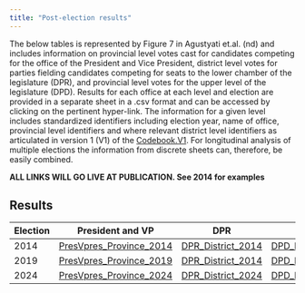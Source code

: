 ```yaml
---
title: "Post-election results"
---
```


The below tables is represented by Figure 7 in Agustyati et.al. (nd) and includes information on provincial level votes cast for candidates competing for the office of the President and Vice President, district level votes for parties fielding candidates competing for seats to the lower chamber of the legislature (DPR), and provincial level votes for the upper level of the legislature (DPD). Results for each office at each level and election are provided in a separate sheet in a .csv format and can be accessed by clicking on the pertinent hyper-link. The information for a given level includes standardized identifiers including election year, name of office, provincial level identifiers and where relevant district level identifiers as articulated in version 1 (V1) of the [Codebook.V1](Codebook.V1.pdf). For longitudinal analysis of multiple elections the information from discrete sheets can, therefore, be easily combined.

**ALL LINKS WILL GO LIVE AT PUBLICATION.  See 2014 for examples**

## Results 

| Election | President and VP | DPR | DPD |
|------------------|------------------|------------------|------------------|
| 2014 | [PresVpres_Province_2014](Results/PresVpres_Province_2014.csv) | [DPR_District_2014](Results/[DPR_District_2014.csv) | [DPD_Province_2014](Results/.csv) |
| 2019 | [PresVpres_Province_2019](Results/PresVpres_Province_2019.csv) | [DPR_District_2014](Results/.csv) | [DPD_Province_2019](Results/.csv) |
| 2024 | [PresVpres_Province_2024](Results/PresVpres_Province_2024.csv) | [DPR_District_2024](Results/.csv) | [DPD_Province_2024](Results/.csv) |
